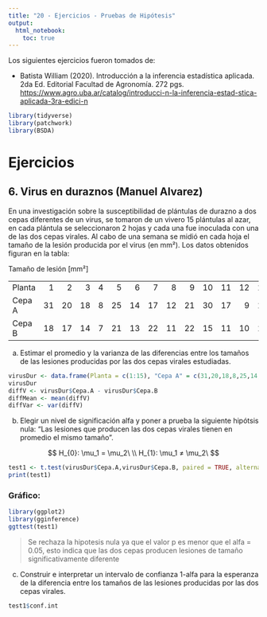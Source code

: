 ```yaml
---
title: "20 - Ejercicios - Pruebas de Hipótesis"
output: 
  html_notebook: 
    toc: true
---
```


Los siguientes ejercicios fueron tomados de:

-   Batista William (2020). Introducción a la inferencia estadística aplicada. 2da Ed. Editorial Facultad de Agronomía. 272 pgs. <https://www.agro.uba.ar/catalog/introducci-n-la-inferencia-estad-stica-aplicada-3ra-edici-n>

```r
library(tidyverse)
library(patchwork)
library(BSDA)
```

# Ejercicios

## 6. Virus en duraznos (Manuel Alvarez)

En una investigación sobre la susceptibilidad de plántulas de durazno a dos cepas diferentes de un virus, se tomaron de un vivero 15 plántulas al azar, en cada plántula se seleccionaron 2 hojas y cada una fue inoculada con una de las dos cepas virales. Al cabo de una semana se midió en cada hoja el tamaño de la lesión producida por el virus (en mm²). Los datos obtenidos figuran en la tabla:

Tamaño de lesión [mm²]

|               |    |    |    |    |    |    |    |    |    |    |    |    |    |    |    |
|:--------------|---:|---:|---:|---:|---:|---:|---:|---:|---:|---:|---:|---:|---:|---:|---:|
|Planta         |1   |2   |3   |4   |5   |6   |7   |8   |9   |10  |11  |12  |13  |14  |15  |
|Cepa A         |31  |20  |18  |8   |25  |14  |17  |12  |21  |30  |17  | 9  |13  |10  |24  |
|Cepa B         |18  |17  |14  |7   |21  |13  |22  |11  |22  |15  |11  |10  |13  | 5  |25  |

a.    Estimar el promedio y la varianza de las diferencias entre los tamaños de las lesiones producidas por las dos cepas virales estudiadas.

```r
virusDur <- data.frame(Planta = c(1:15), "Cepa A" = c(31,20,18,8,25,14,17,12,21,30,17,9,13,10,24), "Cepa B" = c(18,17,14,7,21,13,22,11,22,15,11,10,13,5,25) ) 
virusDur
diffV <- virusDur$Cepa.A - virusDur$Cepa.B
diffMean <- mean(diffV)
diffVar <- var(diffV)
```

b.    Elegir un nivel de significación alfa y poner a prueba la siguiente hipótsis nula: "Las lesiones que producen las dos cepas virales tienen en promedio el mismo tamaño".

$$
H_{0}: \mu_1 = \mu_2\ \\
H_{1}: \mu_1 ≠ \mu_2\
$$


```r
test1 <- t.test(virusDur$Cepa.A,virusDur$Cepa.B, paired = TRUE, alternative = "two.sided", alpha = 0.05)
print(test1)
```

### Gráfico:

```r
library(ggplot2)
library(gginference)
ggttest(test1)
```

> Se rechaza la hipotesis nula ya que el valor p es menor que el alfa = 0.05, esto indica que las dos cepas producen lesiones de tamaño significativamente diferente

c.    Construir e interpretar un intervalo de confianza 1-alfa para la esperanza de la diferencia entre los tamaños de las lesiones producidas por las dos cepas virales.

```r
test1$conf.int
```

> 


